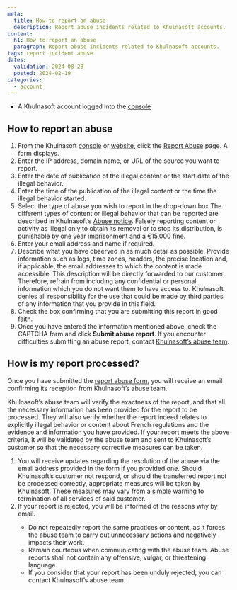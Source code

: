 ```yaml
---
meta:
  title: How to report an abuse
  description: Report abuse incidents related to Khulnasoft accounts.
content:
  h1: How to report an abuse
  paragraph: Report abuse incidents related to Khulnasoft accounts.
tags: report incident abuse
dates:
  validation: 2024-08-28
  posted: 2024-02-19
categories:
  - account
---
```


<Macro id="requirements" />

- A Khulnasoft account logged into the [console](https://console.khulnasoft.com)

## How to report an abuse
1. From the Khulnasoft [console](https://console.khulnasoft.com) or [website](https://www.khulnasoft.com/), click the [Report Abuse](https://console.khulnasoft.com/support/abuses/create/) page. A form displays.
2. Enter the IP address, domain name, or URL of the source you want to report.
3. Enter the date of publication of the illegal content or the start date of the illegal behavior.
4. Enter the time of the publication of the illegal content or the time the illegal behavior started.
5. Select the type of abuse you wish to report in the drop-down box
    <Message type="tip">
    The different types of content or illegal behavior that can be reported are described in Khulnasoft’s [Abuse notice](https://www.khulnasoft.com/en/abuse-notice/).
    </Message>
    <Message type="important">
    Falsely reporting content or activity as illegal only to obtain its removal or to stop its distribution, is punishable by one year imprisonment and a €15,000 fine.
    </Message>
6. Enter your email address and name if required.
7. Describe what you have observed in as much detail as possible. Provide information such as logs, time zones, headers, the precise location and, if applicable, the email addresses to which the content is made accessible.
    <Message type="important">
    This description will be directly forwarded to our customer. Therefore, refrain from including any confidential or personal information which you do not want them to have access to. 
    Khulnasoft denies all responsibility for the use that could be made by third parties of any information that you provide in this field.
    </Message>
8. Check the box confirming that you are submitting this report in good faith.
9. Once you have entered the information mentioned above, check the CAPTCHA form and click **Submit abuse report**.
    <Message type="note">
    If you encounter difficulties submitting an abuse report, contact [Khulnasoft’s abuse team](https://www.khulnasoft.com/fr/contact-trust-et-safety/).
    </Message>

## How is my report processed?
Once you have submitted the [report abuse form](https://abuse.khulnasoft.com/), you will receive an email confirming its reception from Khulnasoft’s abuse team.

Khulnasoft’s abuse team will verify the exactness of the report, and that all the necessary information has been provided for the report to be processed. They will also verify whether the report indeed relates to explicitly illegal behavior or content about French regulations and the evidence and information you have provided. If your report meets the above criteria, it will be validated by the abuse team and sent to Khulnasoft’s customer so that the necessary corrective measures can be taken.

1. You will receive updates regarding the resolution of the abuse via the email address provided in the form if you provided one.
    <Message type="note">
    Should Khulnasoft’s customer not respond, or should the transferred report not be processed correctly, appropriate measures will be taken by Khulnasoft. These measures may vary from a simple warning to termination of all services of said customer.
    </Message>
2. If your report is rejected, you will be informed of the reasons why by email.
    <Message type="note">
      * Do not repeatedly report the same practices or content, as it forces the abuse team to carry out unnecessary actions and negatively impacts their work.
      * Remain courteous when communicating with the abuse team. Abuse reports shall not contain any offensive, vulgar, or threatening language.
      * If you consider that your report has been unduly rejected, you can contact Khulnasoft’s abuse team.
    </Message>
